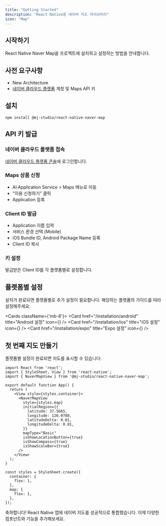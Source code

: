 ```yaml
---
title: "Getting Started"
description: "React Native용 네이버 지도 라이브러리"
icon: "Map"
---
```



## 시작하기

React Native Naver Map을 프로젝트에 설치하고 설정하는 방법을 안내합니다.

## 사전 요구사항

- New Architecture
- [네이버 클라우드 플랫폼](https://www.ncloud.com) 계정 및 Maps API 키

## 설치

```npm
npm install @mj-studio/react-native-naver-map
```


## API 키 발급

### 네이버 클라우드 플랫폼 접속

[네이버 클라우드 플랫폼 콘솔](https://console.ncloud.com)에 로그인합니다.

### Maps 상품 신청

- AI·Application Service > Maps 메뉴로 이동
- "이용 신청하기" 클릭
- Application 등록

### Client ID 발급

- Application 이름 입력
- 서비스 환경 선택 (Mobile)
- iOS Bundle ID, Android Package Name 등록
- Client ID 복사

### 키 설정

발급받은 Client ID를 각 플랫폼별로 설정합니다.

## 플랫폼별 설정

설치가 완료되면 플랫폼별로 추가 설정이 필요합니다. 해당하는 플랫폼의 가이드를 따라 설정해주세요.

<Cards className={'mb-8'}>
  <Card href="/installation/android" title="Android 설정" icon={<Smartphone/>} />
  <Card href="/installation/ios" title="iOS 설정" icon={<Apple/>} />
  <Card href="/installation/expo" title="Expo 설정" icon={<Zap/>} />
</Cards>

## 첫 번째 지도 만들기

플랫폼별 설정이 완료되면 지도를 표시할 수 있습니다:

```tsx title="App.tsx"
import React from 'react';
import { StyleSheet, View } from 'react-native';
import { NaverMapView } from '@mj-studio/react-native-naver-map';

export default function App() {
  return (
    <View style={styles.container}>
      <NaverMapView
        style={styles.map}
        initialRegion={{
          latitude: 37.5665,
          longitude: 126.9780,
          latitudeDelta: 0.01,
          longitudeDelta: 0.01,
        }}
        mapType="Basic"
        isShowLocationButton={true}
        isShowCompass={true}
        isShowScaleBar={true}
      />
    </View>
  );
}

const styles = StyleSheet.create({
  container: {
    flex: 1,
  },
  map: {
    flex: 1,
  },
});
```

<Callout type="success">
축하합니다! React Native 앱에 네이버 지도를 성공적으로 통합했습니다. 이제 다양한 컴포넌트와 기능을 추가해보세요.
</Callout>


